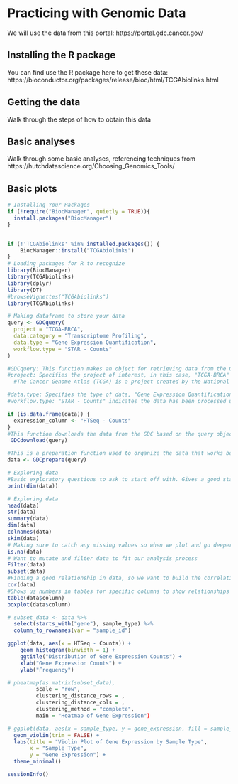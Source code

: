 
# Practicing with Genomic Data

We will use the data from this portal: https://portal.gdc.cancer.gov/

## Installing the R package

You can find use the R package here to get these data: https://bioconductor.org/packages/release/bioc/html/TCGAbiolinks.html

## Getting the data

Walk through the steps of how to obtain this data


## Basic analyses

Walk through some basic analyses, referencing techniques from
https://hutchdatascience.org/Choosing_Genomics_Tools/


## Basic plots


```r
# Installing Your Packages
if (!require("BiocManager", quietly = TRUE)){
  install.packages("BiocManager")
}


if (!'TCGAbiolinks' %in% installed.packages()) {
    BiocManager::install("TCGAbiolinks")
}
# Loading packages for R to recognize
library(BiocManager)
library(TCGAbiolinks)
library(dplyr)
library(DT)
#browseVignettes("TCGAbiolinks")
library(TCGAbiolinks)

# Making dataframe to store your data 
query <- GDCquery(
  project = "TCGA-BRCA",
  data.category = "Transcriptome Profiling",
  data.type = "Gene Expression Quantification",
  workflow.type = "STAR - Counts"
)

#GDCquery: This function makes an object for retrieving data from the GDC.
#project: Specifies the project of interest, in this case, "TCGA-BRCA" 
  #The Cancer Genome Atlas (TCGA) is a project created by the National Cancer Institute (NCI) and the National Human Genome Research Institute (NHGRI). This was made to catalog genetic mutations responsible for cancer, using various genomic technologies. TCGA provides a heep of data for researchers to study the molecular mechanisms underlying different types of cancer.

#data.type: Specifies the type of data, "Gene Expression Quantification" 
#workflow.type: "STAR - Counts" indicates the data has been processed using the STAR alignment tool and is in count format.

if (is.data.frame(data)) {
  expression_column <- "HTSeq - Counts"
}
#This function downloads the data from the GDC based on the query object created. It fetches the data files that match the criteria in the GDCquery function.
 GDCdownload(query)

#This is a preparation function used to organize the data that works better for R to recognize 
data <- GDCprepare(query)

# Exploring data 
#Basic exploratory questions to ask to start off with. Gives a good start to know what charaterstics your data has. Will give good insight and visualations so you understand the format of the data.
print(dim(data))

# Exploring data
head(data)
str(data)
summary(data)
dim(data)
colnames(data)
skim(data)
# Making sure to catch any missing values so when we plot and go deeper we do not have to be surprised when getting erros
is.na(data)
# Want to mutate and filter data to fit our analysis process
Filter(data)
subset(data)
#Finding a good relationship in data, so we want to build the correlation matrtix
cor(data)
#Shows us numbers in tables for specific columns to show relationships
table(data$column)
boxplot(data$column)
```

```r
# subset_data <- data %>%
  select(starts_with("gene"), sample_type) %>%
  column_to_rownames(var = "sample_id")
```

```r
ggplot(data, aes(x = HTSeq - Counts)) +
    geom_histogram(binwidth = 1) +
    ggtitle("Distribution of Gene Expression Counts") +
    xlab("Gene Expression Counts") +
    ylab("Frequency")

# pheatmap(as.matrix(subset_data), 
         scale = "row", 
         clustering_distance_rows = ,
         clustering_distance_cols = ,
         clustering_method = "complete",
         main = "Heatmap of Gene Expression")

# ggplot(data, aes(x = sample_type, y = gene_expression, fill = sample_type)) +
  geom_violin(trim = FALSE) +
  labs(title = "Violin Plot of Gene Expression by Sample Type",
       x = "Sample Type",
       y = "Gene Expression") +
  theme_minimal()
```

```r
sessionInfo()

```
